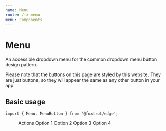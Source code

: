 ```yaml
---
name: Menu
route: /fx-menu
menu: Components
---
```




# Menu

An accessible dropdown menu for the common dropdown menu button design pattern.

Please note that the buttons on this page are styled by this website. They are just buttons, so they will appear the same as any other button in your app.

## Basic usage

```tsx
import { Menu, MenuButton } from '@foxtrot/edge';
```

<Playground>
  <Menu>
    <MenuButton>
      Actions <Icon icon="more_horiz" />
    </MenuButton>
    <MenuList>
      <MenuItem>
        Option 1 <Icon icon="settings" tone="outlined" size="s" />
      </MenuItem>
      <MenuItem>Option 2</MenuItem>
      <MenuItem>Option 3</MenuItem>
      <MenuItem>Option 4</MenuItem>
    </MenuList>
  </Menu>
</Playground>

